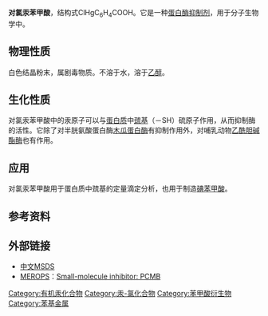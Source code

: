 {{Chembox
| Name = 对氯汞苯甲酸
| NameEn = 4-(Chloromercuric)benzoic acid
| ImageFile = 4-chloromercuribenzoic acid.png
| OtherNames = p-氯汞苯甲酸<br />PCMB
| Section1 = {{Chembox Identifiers
| CASNo = 59-85-8
| CASNo_Ref = {{cascite|correct|CAS}}
|  Abbreviations  =  PCMB
|  PubChem  =  1730
|  SMILES  =  OC(C1=CC=C([Hg+])C=C1)=O.[Cl-]
|  ChemSpiderID_Ref  = {{chemspidercite|correct|chemspider}}|  ChemSpiderID  =  1667
|  ChEMBL_Ref  = {{ebicite|correct|EBI}}|  ChEMBL  =  575867
|  InChI  =  1/C7H5O2.ClH.Hg/c8-7(9)6-4-2-1-3-5-6;;/h2-5H,(H,8,9);1H;/q;;+1/p-1/rC7H5ClHgO2/c8-9-6-3-1-5(2-4-6)7(10)11/h1-4H,(H,10,11)
|  InChIKey  =  YFZOUMNUDGGHIW-PSWPUYSSAS
|  StdInChI_Ref  = {{stdinchicite|correct|chemspider}}|  StdInChI  =  1S/C7H5O2.ClH.Hg/c8-7(9)6-4-2-1-3-5-6;;/h2-5H,(H,8,9);1H;/q;;+1/p-1
|  StdInChIKey_Ref  = {{stdinchicite|correct|chemspider}}|  StdInChIKey  =  YFZOUMNUDGGHIW-UHFFFAOYSA-M
|  ChEBI_Ref  = {{ebicite|correct|EBI}}|  ChEBI  =  28420
}}
| Section2 = {{Chembox Properties
|   Formula = C<sub>7</sub>H<sub>5</sub>ClHgO<sub>2</sub>
|   MolarMass = 357.16
|   MeltingPt = 287 °C <ref name="sigma">[http://www.sigmaaldrich.com/catalog/search/ProductDetail/SIGMA/C5913 PCMB bei Sigma-Aldrich]</ref>
  }}
| Section7 = {{Chembox Hazards
|   EUClass = 剧毒 ('''T+''')<br />对环境有害 ('''N''')
|   RPhrases = {{R26/27/28}}, {{R33}}, {{R50/53}}
|   SPhrases = {{S1/2}}, {{S13}}, {{S28}}, {{S36}}, {{S45}}, {{S60}}, {{S61}}
|   LD50 = 25 mg·kg<sup>−1</sup> (小鼠腹腔) <ref name="sigma" />
  }}
}}

'''对氯汞苯甲酸'''，结构式ClHgC<sub>6</sub>H<sub>4</sub>COOH。它是一种[[蛋白酶抑制剂|蛋白酶抑制剂]]，用于分子生物学中。

==物理性质==
白色结晶粉末，属剧毒物质。不溶于水，溶于[[乙醇|乙醇]]。

==生化性质==
对氯汞苯甲酸中的汞原子可以与[[蛋白质|蛋白质]]中[[巯基|巯基]]（－SH）硫原子作用，从而抑制酶的活性。它除了对半胱氨酸蛋白酶[[木瓜蛋白酶|木瓜蛋白酶]]有抑制作用外，对哺乳动物[[乙酰胆碱酯酶|乙酰胆碱酯酶]]也有作用。

==应用==
对氯汞苯甲酸用于蛋白质中巯基的定量滴定分析，也用于制造[[碘苯甲酸|碘苯甲酸]]。

==参考资料==
{{reflist}}

==外部链接==
*[http://www.65et.com/plus/view.php?aid=67751 中文MSDS]{{dead link|date=2017年12月 |bot=InternetArchiveBot |fix-attempted=yes }}
*[[MEROPS|MEROPS]]：[http://merops.sanger.ac.uk/cgi-bin/smisum?mid=J31.201 Small-molecule inhibitor: PCMB]
{{汞化合物}}
[[Category:有机汞化合物|Category:有机汞化合物]]
[[Category:汞-氯化合物|Category:汞-氯化合物]]
[[Category:苯甲酸衍生物|Category:苯甲酸衍生物]]
[[Category:苯基金属|Category:苯基金属]]